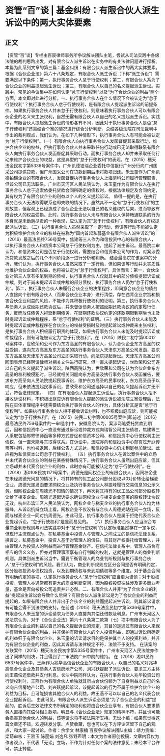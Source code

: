 # 资管“百”谈 | 基金纠纷：有限合伙人派生诉讼中的两大实体要素
## 正文
【资管“百”谈】专栏由百宸律师事务所争议解决团队主笔，尝试从司法实践中各级法院的裁判思路出发，对有限合伙人派生诉讼在实务中的有关法律问题进行探析。本篇为此系列文章的第三篇：基金纠纷：有限合伙人派生诉讼中的两大实体要素。根据《合伙企业法》第六十八条规定，有限合伙人派生诉讼（下称“派生诉讼”）需要满足以下条件：第一，执行事务合伙人怠于行使权利；第二，有限合伙人系为了合伙企业的利益提起派生诉讼；第三，有限合伙人以自己的名义提起派生诉讼。实践中，常见的争议集中在如何认定“怠于行使权利”以及“为了合伙企业的利益”两个方面，本文即对此进行分析。一、执行事务合伙人在什么情况下会被认定为“怠于行使权利”？执行事务合伙人怠于行使权利，是有限合伙人提起派生诉讼的前提条件。如果执行事务合伙人并未怠于行使权利，则意味着执行事务合伙人可以有限合伙企业的名义来主张权利，自然无需有限合伙人以自己的名义提起派生诉讼。实践中，有限合伙人提起派生诉讼的情形各有不同，因此对于执行事务合伙人是否“怠于行使权利”还需结合个案的情况进行综合分析判断。总结各级法院在司法裁判中作出的裁判观点，我们认为，在如下几种情形下，执行事务合伙人有可能会被认定为“怠于行使权利”。（一）有限合伙人向执行事务合伙人发函督促其采取行动，维护合伙企业的权益，但执行事务合伙人并未采取任何行动或已无法取得联系有限合伙人向执行事务合伙人发函督促其采取行动，而执行事务合伙人却并未采取任何行动来维护合伙企业的权益，这是典型的“怠于行使权利”的表现。在（2015）穗天法金民初字第5336号案件中，广州凯德铂瑞企业委托中信银行广州分行向广州国采公司提供贷款，但广州国采公司在贷款到期后未将款项归还。朱玉童作为广州凯德铂瑞企业的有限合伙人，发函督促执行事务合伙人上海清科公司履行管理职责，但该公司已无法联系。广州市天河区人民法院认为，朱玉童作为有限合伙人在执行事务合伙人怠于追索依委托贷款合同所确定的债权时，根据法律规定及合同约定，其有权为了有限合伙企业的利益以个人的名义提起诉讼。 值得一提的是，在执行事务合伙人无法取得联系也即失联的情况下，虽然其不一定有“怠于行使权利”的主观故意，但客观上已经造成了合伙企业无法以自己的名义维权的后果，进而导致有限合伙人的权益受损。此时，执行事务合伙人未与有限合伙人保持畅通联系的行为本身就是未勤勉尽责的一种表现，应认定为其“怠于行使权利”，有限合伙人有权提起派生诉讼。（二）执行事务合伙人虽然采取了一定行动，但该等行动不能被认定为积极维护合伙企业的权益在被称为“国内首起私募基金有限合伙人派生诉讼”的（2016）最高法民终756号案中，焦建等三人作为和信投资中心的有限合伙人，以执行事务合伙人和信资本公司怠于行使权利为由，提起了派生诉讼。最高院二审认为，和信资本公司是否怠于行使权利，需要结合和信资本公司的作为，对案涉委托贷款发放之后的几个不同阶段逐一进行分析和判断。 结合最高院在该案中的分析，我们认为，执行事务合伙人虽然采取了一定行动，但如果该等行动并未实质性地维护合伙企业的权益，也将被认定为“怠于行使权利”，具体而言：第一，合伙企业对第三人享有多笔到期的债权，执行事务合伙人仅就其中的部分债权提起诉讼或仲裁，则对于尚未提起诉讼或仲裁的部分债权，执行事务合伙人仍为“怠于行使权利”。第二，执行事务合伙人未履行合伙企业的决策程序，即同意合伙企业的债务人直接向个别有限合伙人（而非合伙企业本身）进行清偿，存在违背企业宗旨和损害合伙企业利益的风险，不能作为其积极行使权利的证明。第三，执行事务合伙人与债务人达成延期还款协议后，并未督促债务人按照延期还款协议的约定履行债务，反而放任债务人拖延到期债务，在延期还款协议约定的还款期限到期后也未及时提起诉讼或仲裁程序，系“怠于行使权利”的证明。（三）执行事务合伙人未能及时提起诉讼或仲裁程序在合伙企业的权益受损时及时提起诉讼或仲裁来主张权利，是执行事务合伙人积极履行职责的体现，如果执行事务合伙人未能及时提起诉讼或仲裁程序，则有可能被认定为“怠于行使权利”。在（2015）陕民二初字第00012号案件中，世欣荣和公司作为东方高圣的有限合伙人，认为合伙企业东方高圣的权益受损，遂向东方高圣及东方高圣的执行事务合伙人天津东方高圣公司发函，要求东方高圣及天津东方高圣公司立即采取行动，向法院提起诉讼。天津东方高圣公司回函表示已经聘请律师对相关文件进行研究，但一直未提起诉讼，世欣荣和公司遂以自己的名义提起了派生诉讼。陕西高院认为，世欣荣和公司在认为合伙企业东方高圣的权利被侵犯时，已经就相关问题向东方高圣及执行事务合伙人发函催告，要求东方高圣向人民法院提起民事诉讼，维护东方高圣的民事权利，东方高圣虽予以响应，但未依法提起民事诉讼，世欣荣和公司遂选择以自己的名义提起诉讼并无不妥，符合法律规定。 （四）在有限合伙人提起派生诉讼后，执行事务合伙人拒不接收诉讼材料，不积极出庭应诉有限合伙人提起的派生诉讼被法院立案受理后，法院在实体审理程序中还需要结合执行事务合伙人的作为，具体分析其是否“怠于行使权利”。如果执行事务合伙人拒不接收诉讼材料，也不积极出庭应诉，则可能被认定为“怠于行使权利”。在（2015）皖民二初字第00005号案件[即前述（2016）最高法民终756号案件的一审程序]中，安徽高院认为，案涉两笔委托贷款到期后，因和信投资中心一直没有通过诉讼或仲裁方式向瑞智公司主张债权，焦建等三人采取包括邮寄律师函等多种方式督促和信资本公司、和信投资中心行使权利主张债权，但一直未能与其取得联系。在诉讼中，法院亦向和信投资中心邮寄过开庭传票等材料，也均被退回，后经公告方式送达，和信投资中心仍未到庭参加诉讼。此应视为和信资本公司怠于行使权利。 （五）执行事务合伙人在诉讼案件中的立场并未代表合伙企业的利益在某些特殊情况下，执行事务合伙人虽然出庭应诉，但其立场却并未代表合伙企业的利益，此时亦有可能被认定为“怠于行使权利”。在（2018）浙0108民初1171号案中，周德光是网权企业的有限合伙人，因网权企业在未经周德光同意的情况下，将其持有的优工品公司部分股权以0对价转让给梯麦企业，周德光遂发函要求网权企业及执行事务合伙人林振峰履行交易信息的公示义务。但网权企业在周德光不知情的情况下，再次将其持有的优工品公司部分股权转让给了梯麦企业。周德光遂起诉要求确认网权企业与梯麦企业签署的股权转让协议无效。杭州市滨江区人民法院认为，网权企业与梯麦企业的执行事务合伙人均为林振峰，从诉讼抗辩立场上看，网权企业不仅没有与合伙人周德光站在同一立场，反而与梯麦企业一同对抗周德光。由此可见，执行事务合伙人是属于拒绝代表合伙企业提起诉讼，“怠于行使权利”是显而易见的。 （六）执行事务合伙人应当综合考量商业判断规则与司法实践中对于“怠于行使权利”的认定标准虽然存在一定争议，但现行主流观点认为，在私募基金中投资人与管理人之间成立的是信托法律关系。换言之，私募基金中，投资人基于对管理人的信任，将其财产权委托给管理人，并由管理人为投资人的利益而进行管理基金财产。在信托法律关系中，管理人虽负有相应的信义义务，但亦对管理事项享有自行判断的权利，这就是管理人的商业判断规则。具体到派生诉讼当中，需要平衡管理人的商业判断规则与执行事务合伙人“怠于行使权利”的风险。我们认为，商业判断规则应区分合同是否有明确约定，区分股权投资与债权投资，以及到期债权与未到期债权等多个维度。对于基金合同有明确约定的事项，认定执行事务合伙人“怠于行使权利”应当更为谨慎；对于股权投资，管理人亦通常都有更大的商业判断空间，因为股权投资往往涉及更多商业考量，基金是否向被投公司追责并非必然。二、有限合伙人并非“为了合伙企业的利益”提起派生诉讼会导致什么后果？有限合伙人派生诉讼是为了合伙企业的利益而提起的，如果有限合伙人并非出于合伙企业的利益而提起派生诉讼，则其诉讼请求有可能会得不到法院的支持。在前述（2015）穗天法金民初字第5336号案件中，有限合伙人朱玉童的诉讼请求为债务人直接向其偿还借款及利息。广州市天河区人民法院认为，对于《合伙企业法》第六十八条第二款第（七）项中有限合伙人为了有限合伙企业的利益以自己的名义提起诉讼的规定，其目的是通过有限合伙人来保护有限合伙企业的利益，并非保护有限合伙人的个人投资利益，即通过诉讼所确定的利益归于有限合伙企业。朱玉童的诉讼请求目的是保护其个人的投资利益，并非为有限合伙企业的利益，因此其诉请与法律规定不符，法院不予支持。 在该案的关联案件（2015）穗天法金民初字第5335号案件中，广州市天河区人民法院亦作出了同样的判决，并且得到了二审法院广州中院的维持。 在（2018）湘01民终6537号案件中，王燕作为兆华高信合伙企业的有限合伙人，以自己的名义对兆华高信合伙企业及其债务人吉信房地产公司、刘兴跃提起了派生诉讼，要求三方主体向王燕偿还借款并支付利息。长沙中院同样认为，在执行事务合伙人兆华投资公司行使权利时，王燕作为有限合伙人单独就其所占合伙份额为了自身利益以自己的名义向吉信房地产公司、刘兴跃提起诉讼，该提起诉讼的行为不属于维护合伙企业的利益为目标，且可能损害其他合伙人的利益，故王燕不可以以自己的名义代表合伙企业提起诉讼。 由此可见，有限合伙人派生诉讼必须是“为了合伙企业的利益”提起的，胜诉后生效法律文书所确定的权利也将由合伙企业享有，有限合伙人要求债务人直接向其偿付相关款项，明显与《合伙企业法》规定的精神不符，并且也可能会损害其他合伙人的利益，该等请求将不被法院所支持。无讼小编：如果您觉得这篇文章还不错，欢迎转发分享、点赞收藏，您也可以在下方评论区留下自己的观点，和大家一起讨论。作者：余学文 林康楠 百宸争议解决团队主编：靖力责编：梁萌审核：王雅玉 陈丽娟 刘逸凡 张野声明：本文为作者原创投稿，文章内容仅为作者观点，不代表「无讼」立场，不作为针对任何个案的法律意见；未经本平台许可，禁止转载。